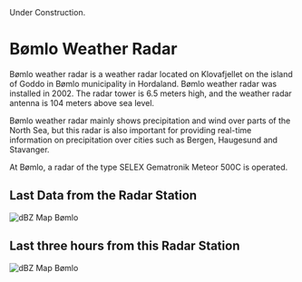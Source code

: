 
<Callout type="warning" emoji="⚠️">
  Under Construction.
</Callout>

# Bømlo Weather Radar

Bømlo weather radar is a weather radar located on Klovafjellet on the island of Goddo in Bømlo municipality in Hordaland. Bømlo weather radar was installed in 2002. The radar tower is 6.5 meters high, and the weather radar antenna is 104 meters above sea level.

Bømlo weather radar mainly shows precipitation and wind over parts of the North Sea, but this radar is also important for providing real-time information on precipitation over cities such as Bergen, Haugesund and Stavanger.

At Bømlo, a radar of the type SELEX Gematronik Meteor 500C is operated.

## Last Data from the Radar Station

![dBZ Map Bømlo](https://api.met.no/weatherapi/radar/2.0/?type=reflectivity&area=western_norway&content=image)

## Last three hours from this Radar Station

![dBZ Map Bømlo](https://api.met.no/weatherapi/radar/2.0/?type=reflectivity&area=western_norway&content=animation)